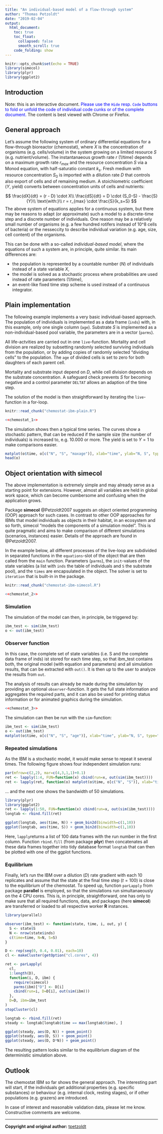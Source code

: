 ---
title: "An individual-based model of a flow-through system"
author: "Thomas Petzoldt"
date: "2019-02-04"
output:
  html_document:
    toc: true
    toc_float:
      collapsed: false
      smooth_scroll: true
    code_folding: show
---

```{r setup, include=FALSE}
knitr::opts_chunk$set(echo = TRUE)
library(simecol)
library(plyr)
library(ggplot2)
```

## Introduction

Note: this is an interactive document. <span style="color:blue">Please
use the `Hide` resp. `Code` buttons to fold or unfold the code of individual code cunks or
of the complete document.</span> The content is best viewed with
Chrome or Firefox.

## General approach

Let's assume the following system of ordinary differential equations for a 
flow-through bioreactor (chemostat), where $X$ is the concentration of organisms (e.g. cells/volume)
in the system growing on a limited resource $S$ (e.g. nutrient/volume). The instantanaeous growth rate $r$ (1/time) depends 
on a maximum growth rate $r_{max}$ and the resource concentration $S$ via a Monod 
equation, with half-saturatio constant $k_s$.
Fresh medium with resource concentration $S_0$ is imported with a dilution rate 
$D$ that controls also export of cells and of remaining medium. A stoichiometric 
coefficient ($Y$, yield) converts between concentration units of cells and nutrients:

$$
\frac{dX}{dt} = (r - D) \cdot X\\
\frac{dS}{dt} = D \cdot (S_0-S) - \frac{S}{Y}\\
\text{with:}\\
r = r_{max} \cdot \frac{S}{k_s+S}
$$
The above system of equations applies for a continuous system, but there may be 
reasons to adapt (or approximate) such a model to a discrete-time step and a 
discrete number of individuals. One reason may be a relatively small number of organisms 
(e.g. a few hundred rotifers instead of 10^8 cells of bacteria) or the nesseccity to describe
individual variation (e.g. age, size, cell content) of the organisms.

This can be done with a so-called *individual-based model*, where the equations of such a system are, in principle, quite similar. 
Its main differences are:

* the population is represented by a countable number ($N$) of individuals instead of a state variable $X$,
* the model is solved as a stochastic process where probabilities are used instead of rate parameters (1/time),
* an event-like fixed time step scheme is used instead of a continuous integrator.


## Plain implementation

The following example implements a very basic individual-based approach. The population of 
individuals is implemented as a data frame (`inds`) with, in this example, only one single column (`age`).
Substrate $S$ is implemented as a non-individual-based pool variable, the parameters are in a vector (`parms`).

All life-actvities are carried out in one `live`-function. Mortality and cell division are realized by
subsetting randomly selected surviving individuals from the population, or by 
adding copies of randomly selected "dividing cells" to the population. 
The `age` of divided cells is set to zero for both daughters of each parent cell.

Mortality and substrate input depend on $D$, while cell division depends on the 
substrate concentration. A safeguard check prevents $S$ for becoming negative and
a control parameter `DELTAT` allows an adaption of the time step.

The solution of the model is then straightforward by iterating the `live`-function in a for-loop.

```{r chem1_1, cache=FALSE, echo=FALSE}
knitr::read_chunk("chemostat-ibm-plain.R")
```

```{r chem1_2,  eval=TRUE}
<<chemostat_1>>
```

The simulation shows then a typical time series. The curves show a stochastic 
pattern, that can be reduced if the sample size (the number of individuals) is 
increased to, e.g. 10.000 or more. The yield is set to $Y=1$ to make comparisons easier.


```{r chem1_3}
matplot(o$time, o[c("N", "S", "maxage")], xlab="time", ylab="N, S", type="l")
head(o)
```

## Object orientation with **simecol**

The above implementation is extremely simple and may already serve as a starting 
point for extensions. However, almost all variables are held in global work space,
which can become cumbersome and confusing when the application grows.

Package **simecol** @Petzoldt2007 suggests an object oriented programming (OOP) 
approach for such cases. In contrast to other OOP approaches for IBMs that model
individuals as objects in their habitat, in an ecosystem and so forth, simecol "models
the components of a simulation model". This is quite pragmatic and aims to make 
comparison of different simulations (scenarios, instances) easier. Details of the 
approach are found in @Petzoldt2007. 

In the example below, all different processes of the live-loop are subdivided in 
separated functions in the `equations`-slot of the object that are then called 
from the `main` function. Parameters (`parms`), the `init`-values of the state variables 
(a list with `inds` the table of individuals and `S` the substrate pool),
and the `times` are encapsulated in the object. The solver is set to `iteration` 
that is built-in in the package.


```{r chem_2_1, cache=FALSE, echo=FALSE}
knitr::read_chunk("chemostat-ibm-simecol.R")
```

```{r chem_2_2, eval=TRUE}
<<chemostat_2>>
```

### Simulation

The simulation of the model can then, in principle, be triggered by:

```{r chem2_2a, eval=FALSE}
ibm_test <- sim(ibm_test)
o <- out(ibm_test)
```

### Observer function

In this case, the complete set of state variables (i.e. S and the complete data 
frame of inds) ist stored for each time step, so that ibm_test contains both,
the original model (with equation and parameters) and all simulation results, 
that can be extracted with `out()`. It is then up to the user to analyze the results from `out`.

The analysis of results can already be made during the simulation by providing an 
optional `observer`-function. It gets the full state information and aggregates the
required parts, and it can also be used for printing status information or for
animated graphics during the simulation.

```{r chem_2_3, eval=TRUE}
<<chemostat_3>>
```

The simulation can then be run  with the `sim`-function:


```{r chem_2_4, eval=TRUE}
ibm_test <- sim(ibm_test)
o <- out(ibm_test)
matplot(o$time, o[c("N", "S", "age")], xlab="time", ylab="N, S", type="l")
```

### Repeated simulations

As the IBM is a stochastic model, it would make sense to repeat it several times. 
The following figure shows four independent simulation runs:

```{r chem_2_5, eval=TRUE}
par(mfrow=c(2,2), mar=c(4,3,1,1)+0.1)
ret <- lapply(1:4, FUN=function(x) cbind(run=x, out(sim(ibm_test))))
ret <- lapply(ret, function(o) matplot(o$time, o[c("N", "S")], xlab="time", ylab="N, S", type="l"))
```

... and the next one shows the bandwidth of 50 simulations. 

```{r chemostat_binned, fig.height=3}
library(plyr)
library(ggplot2)
ret <- lapply(1:50, FUN=function(x) cbind(run=x, out(sim(ibm_test))))
longtab <- rbind.fill(ret)

ggplot(longtab, aes(time, N)) + geom_bin2d(binwidth=c(1,10))
ggplot(longtab, aes(time, S)) + geom_bin2d(binwidth=c(1,10))
```

Here, `lapply`returns a list of 100 data frames with the run number in the first column.
Function `rbind.fill` (from package **plyr**) then concatenates all these data 
frames together into tidy database format `longtab` that can then be plotted with
one of the ggplot functions.

### Equilibrium

Finally, let's run the IBM over a dilution ($D$) rate gradient with each 10 replicates and
assume that the state at the final time step ($t=100$) is close to the equilibrium of the chemostat. 
To speed up, function `parLapply` from package **parallel** is employed, so that 
the simulations run simultanaeously on the 4 CPU cores.
This is, in principle, straightforward, one has only to make sure that all required 
functions, data, and packages (here **simecol**) are transferred or loaded to 
all respective worker **R** instances.

```{r, equilibrium_multicore}
library(parallel)

observer(ibm_test) <- function(state, time, i, out, y) {
  S <- state$S
  N <- nrow(state$inds)
  c(time=time, N=N, S=S)
}

D <- rep(seq(0, 0.4, 0.01), each=10)
cl <- makeCluster(getOption("cl.cores", 4))

ret <- parLapply(
  cl,
  1:length(D),
  function(i, D, ibm) {
    require(simecol)
    parms(ibm)["D"] <- D[i]
    cbind(run=i, D=D[i], out(sim(ibm)))
  },
  D=D, ibm=ibm_test
)
stopCluster(cl)
```



```{r, plot_ibm_equi, fig.height=3}
longtab <- rbind.fill(ret)
steady <- longtab[longtab$time == max(longtab$time), ]

ggplot(steady, aes(D, N)) + geom_point()
ggplot(steady, aes(D, S)) + geom_point()
ggplot(steady, aes(D, D*N)) + geom_point()
```

The resulting pattern looks similar to the equilibrium diagram of the deterministic 
simulation above.

## Outlook

The chemostat IBM so far shows the general approach. The interesting part will start,
if the individuals get additional properties (e.g. specific substances) or behaviour 
(e.g. internal clock, resting stages), or if other populations (e.g. grazers) are 
introduced.

In case of interest and reasonable validation data, please let me know. Constructive comments are welcome.

----

**Copyright and original author:** [tpetzoldt](https://github.com/tpetzoldt)

